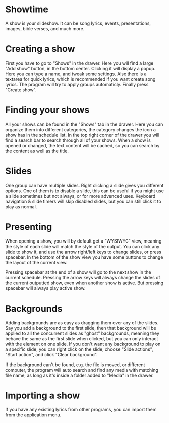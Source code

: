 # Showtime
A show is your slideshow. It can be song lyrics, events, presentations, images, bible verses, and much more.
# Creating a show
First you have to go to "Shows" in the drawer. Here you will find a large "Add show" button, in the bottom center. Clicking it will display a popup. Here you can type a name, and tweak some settings. Also there is a textarea for quick lyrics, which is recommended if you want create song lyrics. The program will try to apply groups automaticly. Finally press "Create show".
# Finding your shows
All your shows can be found in the "Shows" tab in the drawer. Here you can organize them into different categories, the category changes the icon a show has in the schedule list. In the top right corner of the drawer you will find a search bar to search through all of your shows. When a show is opened or changed, the text content will be cached, so you can search by the content as well as the title.
# Slides
One group can have multiple slides. Right clicking a slide gives you different options.
One of them is to disable a slide, this can be useful if you might use a slide sometimes but not always, or for more advenced uses. Keyboard navigation & slide timers will skip disabled slides, but you can still click it to play as normal.
# Presenting
When opening a show, you will by default get a "WYSIWYG" view, meaning the style of each slide will match the style of the output. You can click any slide to show it, and use the arrow right/left keys to change slides, or press spacebar. In the bottom of the show view you have some buttons to change the layout of the current view.

<CardGroup cols="1">
  <Card title="TIP">
    Pressing spacebar at the end of a show will go to the next show in the current schedule.
    Pressing the arrow keys will always change the slides of the current outputted show, even when another show is active. But pressing spacebar will always play active show.
  </Card>
</CardGroup>

# Backgrounds
Adding backgrounds are as easy as dragging them over any of the slides. Say you add a background to the first slide, then that background will be applied to all the concurrent slides as "ghost" backgrounds, meaning they behave the same as the first slide when clicked, but you can only interact with the element on one slide. If you don't want any background to play on a specific slide, you can right click on the slide, choose "Slide actions", "Start action", and click "Clear background".

<CardGroup cols="1">
  <Card title="TIP">
    If the background can't be found, e.g. the file is moved, or different computer, the program will auto search and find any media with matching file name, as long as it's inside a folder added to "Media" in the drawer.
  </Card>
</CardGroup>

# Importing a show
If you have any existing lyrics from other programs, you can import them from the application menu.